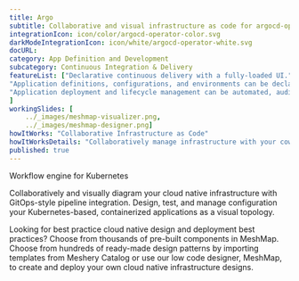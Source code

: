 ---title: Argo  subtitle: Collaborative and visual infrastructure as code for argocd-operatorintegrationIcon: icon/color/argocd-operator-color.svgdarkModeIntegrationIcon: icon/white/argocd-operator-white.svgdocURL: category: App Definition and Developmentsubcategory: Continuous Integration & DeliveryfeatureList: ["Declarative continuous delivery with a fully-loaded UI.","Application definitions, configurations, and environments can be declarative and version controlled.","Application deployment and lifecycle management can be automated, auditable, and easy to understand."]workingSlides: [    ../_images/meshmap-visualizer.png,    ../_images/meshmap-designer.png]howItWorks: "Collaborative Infrastructure as Code"howItWorksDetails: "Collaboratively manage infrastructure with your coworkers synchronously sharing the same designs."published: true---<p>    Workflow engine for Kubernetes</p><p>    Collaboratively and visually diagram your cloud native infrastructure with GitOps-style pipeline integration. Design, test, and manage configuration your Kubernetes-based, containerized applications as a visual topology.</p><p>    Looking for best practice cloud native design and deployment best practices? Choose from thousands of pre-built components in MeshMap. Choose from hundreds of ready-made design patterns by importing templates from Meshery Catalog or use our low code designer, MeshMap, to create and deploy your own cloud native infrastructure designs.</p>